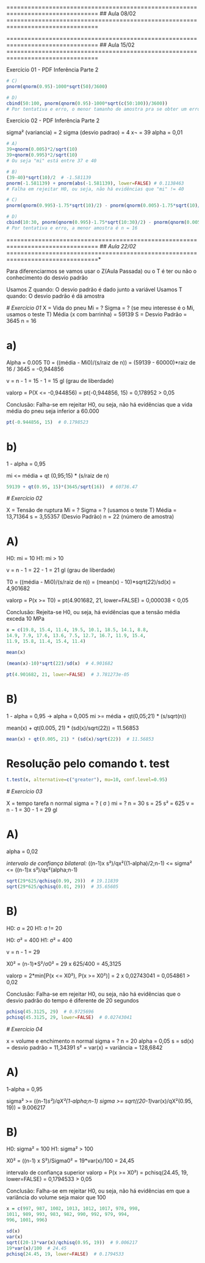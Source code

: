 ================================================================================
## Aula 08/02
================================================================================


================================================================================
## Aula 15/02
================================================================================

Exercício 01 - PDF Inferência Parte 2
```r
# C)
pnorm(qnorm(0.95)-1000*sqrt(50)/3600)

# D)
cbind(50:100, pnorm(qnorm(0.95)-1000*sqrt(c(50:100))/3600))
# Por tentativa e erro, o menor tamanho de amostra pra se obter um erro do tipo II inferior a 0,25 é 70
```

Exercício 02 - PDF Inferência Parte 2

sigma² (variancia) = 2
sigma (desvio padrao) = 4
x¬ = 39
alpha = 0,01


```r
# A)
39+qnorm(0.005)*2/sqrt(10)
39+qnorm(0.995)*2/sqrt(10)
# Ou seja "mi" está entre 37 e 40

# B) 
(39-40)*sqrt(10)/2  # -1.581139
pnorm(-1.581139) + pnorm(abs(-1.581139), lower=FALSE) # 0.1138463
# Falha em rejeitar H0, ou seja, não há evidências que "mi" != 40

# C)
pnorm(qnorm(0.995)-1.75*sqrt(10)/2) - pnorm(qnorm(0.005)-1.75*sqrt(10)/2) # 0.4241986

# D)
cbind(10:30, pnorm(qnorm(0.995)-1.75*sqrt(10:30)/2) - pnorm(qnorm(0.005)-1.75*sqrt(10:30)/2))
# Por tentativa e erro, a menor amostra é n = 16

```

================================================================================*
## Aula 22/02*
================================================================================*

Para diferenciarmos se vamos usar o Z(Aula Passada) ou o T é ter ou não o conhecimento do desvio padrão

Usamos Z quando: O desvio padrão é dado junto a variável
Usamos T quando: O desvio padrão é dá amostra

*# Exercício 01*
X = Vida do pneu
Mi = ?
Sigma = ?
(se meu interesse é o Mi, usamos o teste T)
Média (x com barrinha) = 59139
S = Desvio Padrão = 3645
n = 16


# a)
Alpha = 0.005
T0 = ((média - Mi0)/(s/raiz de n)) = (59139 - 60000)*raiz de 16 / 3645 = -0,944856

v = n - 1 = 15 - 1 = 15 gl (grau de liberdade)

valorp = P(X <= -0,944856) = pt(-0,944856, 15) = 0,178952 > 0,05

Conclusão: Falha-se em rejeitar H0, ou seja, não há evidências que a vida média do pneu seja inferior a 60.000
```r
pt(-0.944856, 15)  # 0.1798523
```



# b)
1 - alpha = 0,95

mi <= média + qt (0,95;15) * (s/raiz de n)
```r
59139 + qt(0.95, 15)*(3645/sqrt(16))  # 60736.47
```


*# Exercício 02*

X = Tensão de ruptura
Mi = ?
Sigma = ?
(usamos o teste T)
Média = 13,71364
s = 3,55357 (Desvio Padrão)
n = 22 (número de amostra)

# A)

H0: mi = 10
H1: mi > 10

v = n - 1 = 22 - 1 = 21 gl (grau de liberdade)

T0 = ((média - Mi0)/(s/raiz de n)) = (mean(x) - 10)*sqrt(22)/sd(x) = 4,901682

valorp = P(x >= T0) = pt(4.901682, 21, lower=FALSE) = 0,000038 < 0,05

Conclusão: Rejeita-se H0, ou seja, há evidências que a tensão média exceda 10 MPa

```r
x = c(19.8, 15.4, 11.4, 19.5, 10.1, 18.5, 14.1, 8.8, 
14.9, 7.9, 17.6, 13.6, 7.5, 12.7, 16.7, 11.9, 15.4, 
11.9, 15.8, 11.4, 15.4, 11.4)

mean(x)

(mean(x)-10)*sqrt(22)/sd(x)  # 4.901682

pt(4.901682, 21, lower=FALSE)  # 3.781273e-05
```


# B)

1 - alpha = 0,95  -> alpha = 0,005
mi >= média + qt(0,05;21) * (s/sqrt(n))

mean(x) + qt(0.005, 21) * (sd(x)/sqrt(22)) = 11.56853
```r
mean(x) + qt(0.005, 21) * (sd(x)/sqrt(22))  # 11.56853
```


# Resolução pelo comando t. test
```r
t.test(x, alternative=c("greater"), mu=10, conf.level=0.95)
```
*# Exercício 03*

X = tempo tarefa n normal
sigma = ? ( σ )
mi = ?
n = 30
s = 25
s² = 625
v = n - 1 = 30 - 1 = 29 gl

# A)

alpha = 0,02

*intervalo de confiança bilateral:*
((n-1)x s²)/qx²((1-alpha)/2;n-1) <= sigma² <= ((n-1)x s²)/qx²(alpha;n-1)
```r
sqrt(29*625/qchisq(0.99, 29))  # 19.11839
sqrt(29*625/qchisq(0.01, 29))  # 35.65605
```

# B)

H0: σ = 20
H1: σ != 20

H0: σ² = 400
H1: σ² = 400

v = n - 1 = 29

X0² = (n-1)*S²/σ0² = 29 x 625/400 = 45,3125

valorp = 2*min[P(x <= X0²), P(x >= X0²)] = 2 x 0,02743041 = 0,054861 > 0,02

Conclusão: Falha-se em rejeitar H0, ou seja, não há evidências que o desvio padrão do tempo é diferente de 20 segundos

```r
pchisq(45.3125, 29)  # 0.9725696
pchisq(45.3125, 29, lower=FALSE)  # 0.02743041
```

*# Exercício 04*

x = volume e enchimento n normal
sigma = ?
n = 20
alpha = 0,05
s = sd(x) = desvio padrão = 11,34391
s² = var(x) = variância = 128,6842


# A)

1-alpha = 0,95

sigma² >= ((n-1)*s²)/qX²(1-alpha;n-1)
sigma >= sqrt((20-1)*var(x)/qX²(0.95, 19)) = 9.006217


# B)

H0: sigma² = 100
H1: sigma² > 100

X0² = ((n-1) x S²)/Sigma0² = 19*var(x)/100 = 24,45

intervalo de confiança superior
valorp = P(x >= X0²) = pchisq(24.45, 19, lower=FALSE) = 0,1794533 > 0,05

Conclusão: Falha-se em rejeitar H0, ou seja, não há evidências em que a variância do volume seja maior que 100 

```r
x = c(997, 987, 1002, 1013, 1012, 1017, 978, 998, 
1011, 989, 993, 983, 982, 990, 992, 979, 994, 
996, 1001, 996)

sd(x)
var(x)
sqrt((20-1)*var(x)/qchisq(0.95, 19))  # 9.006217
19*var(x)/100  # 24.45
pchisq(24.45, 19, lower=FALSE)  # 0.1794533
```






























